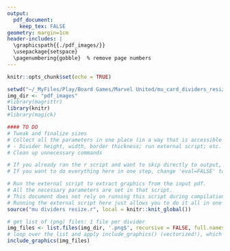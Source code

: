 ```yaml
---
output: 
  pdf_document:
    keep_tex: FALSE
geometry: margin=1cm
header-includes: |
  \graphicspath{{./pdf_images/}}
  \usepackage{setspace}
  \pagenumbering{gobble}  % remove page numbers
---
```

```r
knitr::opts_chunk$set(echo = TRUE)

setwd("~/_MyFiles/Play/Board Games/Marvel United/mu_card_dividers_resize")
img_dir <- "pdf_images"
#library(magrittr)
library(knitr)
#library(magick)

#### TO DO
# Tweak and finalize sizes
# Collect all the parameters in one place (in a way that is accessible to both R and LaTeX): 
# - Divider height, width, border thickness; run external script; etc.
# Clean up unnecessary commands
```
```r
# If you already ran the r script and want to skip directly to output, change 'eval=TRUE' to 'eval=FALSE' in the line above.
# If you want to do everything here in one step, change 'eval=FALSE' to 'eval=TRUE'.

# Run the external script to extract graphics from the input pdf.
# All the necessary parameters are set in that script. 
# This document does not rely on running this script during compilation, in case you want to run the script first, then produce the output in 2 steps (see comments above).
# Running the external script here just allows you to do it all in one step.
source("mu dividers resize.r", local = knitr::knit_global())
```
```{=latex}
% LaTeX setup - some of this could go in the (YAML) header, but there's quite a bit, and this works.
\def\DivWidth{9.2cm}   % Width of each divider (originals are 3.620 in, not sure if that includes the border)
\def\DivHeight{7cm}    % Height of each divider (originals are 2.613 in, which is too short for sleeved cards)
\setlength{\fboxrule}{1pt}   % width of border around each divider
\setlength{\fboxsep}{0cm}    % space separating border from contents (set to 0 for a tight border)
% re-define \includegraphics command to set desired size and border: the image will be automatically sized to fit the width, flush with the top-left (aspect ratio is preserved by default)
\let\includegraphicsOG\includegraphics
\renewcommand*{\includegraphics}[2][]{\fbox{\parbox[t][\DivHeight]{\DivWidth}{\includegraphicsOG[#1]{#2}}}}

% control spacing around graphics
\fontsize{10pt}{10pt}\selectfont    % arg1 = font size, zrg2 = baselineskip
\setlength{\lineskip}{-\fboxrule}   % remove veritcal space between dividers (negative width of the border, so borders from adjacent lines overlap)

%\begin{flushleft}   % force left alignment (aka 'raggedright') instead of fully justified
\raggedright
\ttfamily   % used a fixed-width font: this makes specifying horizontal space more reliable.
% Set the inter-word spacing to the same as the border width, but negative, so that they overlap.
%   For whatever reason, line and page breaks still work fine. 
%   Alternatively, these lengths can be set very small, and `\hspace{-\fboxrule}` added to the end of the \includegraphics re-definition above.
\setlength{\spaceskip}{-\fboxrule}
\setlength{\xspaceskip}{-\fboxrule}
```

```r
# get list of (png) files: 1 file per divider
img_files <- list.files(img_dir, '.png$', recursive = FALSE, full.names = TRUE)
# loop over the list and apply include_graphics() (vectorized!), which should use the custom command defined above.
include_graphics(img_files)
```

```{=latex}
%\end{flushleft}
```
